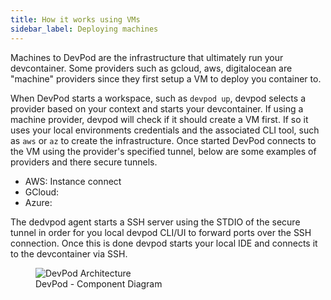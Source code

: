 ```yaml
---
title: How it works using VMs
sidebar_label: Deploying machines
---
```


Machines to DevPod are the infrastructure that ultimately run your devcontainer. Some providers such as gcloud, aws, digitalocean are "machine" providers since
they first setup a VM to deploy you container to.

When DevPod starts a workspace, such as `devpod up`, devpod selects a provider based on your context and starts your devcontainer. If using a machine provider, devpod will check if it should create a VM first.
If so it uses your local environments credentials and the associated CLI tool, such as `aws` or `az` to create the infrastructure. Once started DevPod connects to the VM using the provider's specified tunnel, below
are some examples of providers and there secure tunnels.


- AWS: Instance connect
- GCloud:
- Azure:
 
The dedvpod agent starts a SSH server using the STDIO of the secure tunnel in order for you local devpod CLI/UI to forward ports over the SSH connection. Once this is done devpod starts your local 
IDE and connects it to the devcontainer via SSH.

<figure>
  <img src="/docs/media/c4_machines.png" alt="DevPod Architecture" />
  <figcaption>DevPod - Component Diagram</figcaption>
</figure>

